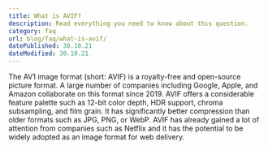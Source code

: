 ```yaml
---
title: What is AVIF?
description: Read everything you need to know about this question.
category: faq
url: blog/faq/what-is-avif/
datePublished: 30.10.21
dateModified: 30.10.21
---
```


The AV1 image format (short: AVIF) is a royalty-free and open-source picture format. A large number of companies including Google, Apple, and Amazon collaborate on this format since 2019. AVIF offers a considerable feature palette such as 12-bit color depth, HDR support, chroma subsampling, and film grain. It has significantly better compression than older formats such as JPG, PNG, or WebP. AVIF has already gained a lot of attention from companies such as Netflix and it has the potential to be widely adopted as an image format for web delivery.
